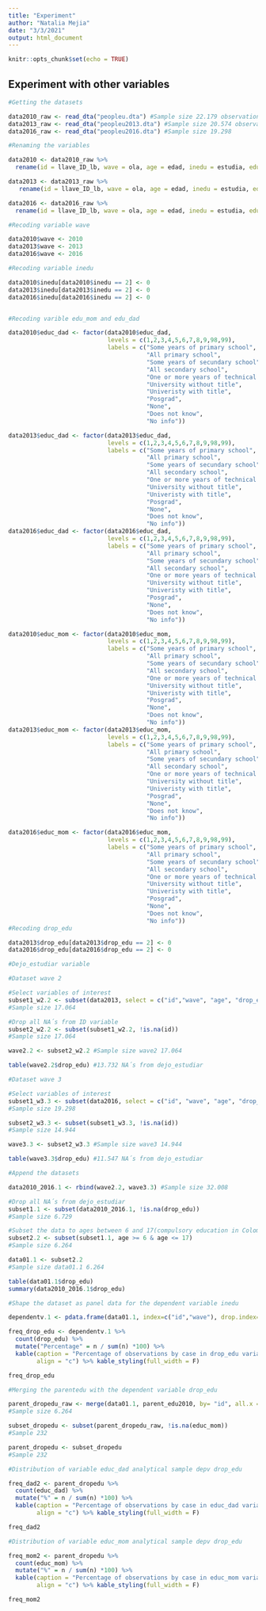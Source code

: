 ```yaml
---
title: "Experiment"
author: "Natalia Mejia"
date: "3/3/2021"
output: html_document
---
```


```r
knitr::opts_chunk$set(echo = TRUE)
```

## Experiment with other variables

```r
#Getting the datasets

data2010_raw <- read_dta("peopleu.dta") #Sample size 22.179 observations
data2013_raw <- read_dta("peopleu2013.dta") #Sample size 20.574 observations
data2016_raw <- read_dta("peopleu2016.dta") #Sample size 19.298

#Renaming the variables

data2010 <- data2010_raw %>%
  rename(id = llave_ID_lb, wave = ola, age = edad, inedu = estudia, educ_dad = educ_padre, educ_mom = educ_madre, gender = sexo)

data2013 <- data2013_raw %>% 
   rename(id = llave_ID_lb, wave = ola, age = edad, inedu = estudia, educ_dad = educ_padre, educ_mom = educ_madre, gender = sexo, drop_edu = dejo_estudiar)

data2016 <- data2016_raw %>%
  rename(id = llave_ID_lb, wave = ola, age = edad, inedu = estudia, educ_dad = educ_padre, educ_mom = educ_madre, gender = sexo, drop_edu = dejo_estudiar)

#Recoding variable wave

data2010$wave <- 2010 
data2013$wave <- 2013 
data2016$wave <- 2016 

#Recoding variable inedu

data2010$inedu[data2010$inedu == 2] <- 0
data2013$inedu[data2013$inedu == 2] <- 0
data2016$inedu[data2016$inedu == 2] <- 0


#Recoding varible edu_mom and edu_dad

data2010$educ_dad <- factor(data2010$educ_dad,
                            levels = c(1,2,3,4,5,6,7,8,9,98,99),
                            labels = c("Some years of primary school", 
                                       "All primary school",
                                       "Some years of secundary school",
                                       "All secondary school",
                                       "One or more years of technical educ",
                                       "University without title",
                                       "Univeristy with title",
                                       "Posgrad",
                                       "None",
                                       "Does not know",
                                       "No info"))

data2013$educ_dad <- factor(data2013$educ_dad,
                            levels = c(1,2,3,4,5,6,7,8,9,98,99),
                            labels = c("Some years of primary school", 
                                       "All primary school",
                                       "Some years of secundary school",
                                       "All secondary school",
                                       "One or more years of technical educ",
                                       "University without title",
                                       "Univeristy with title",
                                       "Posgrad",
                                       "None",
                                       "Does not know",
                                       "No info"))
data2016$educ_dad <- factor(data2016$educ_dad,
                            levels = c(1,2,3,4,5,6,7,8,9,98,99),
                            labels = c("Some years of primary school", 
                                       "All primary school",
                                       "Some years of secundary school",
                                       "All secondary school",
                                       "One or more years of technical educ",
                                       "University without title",
                                       "Univeristy with title",
                                       "Posgrad",
                                       "None",
                                       "Does not know",
                                       "No info"))

data2010$educ_mom <- factor(data2010$educ_mom,
                            levels = c(1,2,3,4,5,6,7,8,9,98,99),
                            labels = c("Some years of primary school", 
                                       "All primary school",
                                       "Some years of secundary school",
                                       "All secondary school",
                                       "One or more years of technical educ",
                                       "University without title",
                                       "Univeristy with title",
                                       "Posgrad",
                                       "None",
                                       "Does not know",
                                       "No info"))
data2013$educ_mom <- factor(data2013$educ_mom,
                            levels = c(1,2,3,4,5,6,7,8,9,98,99),
                            labels = c("Some years of primary school", 
                                       "All primary school",
                                       "Some years of secundary school",
                                       "All secondary school",
                                       "One or more years of technical educ",
                                       "University without title",
                                       "Univeristy with title",
                                       "Posgrad",
                                       "None",
                                       "Does not know",
                                       "No info"))

data2016$educ_mom <- factor(data2016$educ_mom,
                            levels = c(1,2,3,4,5,6,7,8,9,98,99),
                            labels = c("Some years of primary school", 
                                       "All primary school",
                                       "Some years of secundary school",
                                       "All secondary school",
                                       "One or more years of technical educ",
                                       "University without title",
                                       "Univeristy with title",
                                       "Posgrad",
                                       "None",
                                       "Does not know",
                                       "No info"))
#Recoding drop_edu

data2013$drop_edu[data2013$drop_edu == 2] <- 0
data2016$drop_edu[data2016$drop_edu == 2] <- 0

```



```r
#Dejo_estudiar variable

#Dataset wave 2

#Select variables of interest
subset1_w2.2 <- subset(data2013, select = c("id","wave", "age", "drop_edu"))
#Sample size 17.064

#Drop all NA´s from ID variable 
subset2_w2.2 <- subset(subset1_w2.2, !is.na(id))
#Sample size 17.064

wave2.2 <- subset2_w2.2 #Sample size wave2 17.064

table(wave2.2$drop_edu) #13.732 NA´s from dejo_estudiar

```

```r
#Dataset wave 3

#Select variables of interest
subset1_w3.3 <- subset(data2016, select = c("id", "wave", "age", "drop_edu"))
#Sample size 19.298

subset2_w3.3 <- subset(subset1_w3.3, !is.na(id))
#Sample size 14.944

wave3.3 <- subset2_w3.3 #Sample size wave3 14.944

table(wave3.3$drop_edu) #11.547 NA´s from dejo_estudiar
```


```r
#Append the datasets

data2010_2016.1 <- rbind(wave2.2, wave3.3) #Sample size 32.008

#Drop all NA´s from dejo_estudiar
subset1.1 <- subset(data2010_2016.1, !is.na(drop_edu))
#Sample size 6.729

#Subset the data to ages between 6 and 17(compulsory education in Colombia)
subset2.2 <- subset(subset1.1, age >= 6 & age <= 17)
#Sample size 6.264

data01.1 <- subset2.2
#Sample size data01.1 6.264

table(data01.1$drop_edu)
summary(data2010_2016.1$drop_edu)
```

```r
#Shape the dataset as panel data for the dependent variable inedu

dependentv.1 <- pdata.frame(data01.1, index=c("id","wave"), drop.index=TRUE, row.names=TRUE)
```

```r
freq_drop_edu <- dependentv.1 %>% 
  count(drop_edu) %>%
  mutate("Percentage" = n / sum(n) *100) %>%
  kable(caption = "Percentage of observations by case in drop_edu variable", 
        align = "c") %>% kable_styling(full_width = F)

freq_drop_edu
```

```r
#Merging the parentedu with the dependent variable drop_edu

parent_dropedu_raw <- merge(data01.1, parent_edu2010, by= "id", all.x = TRUE)
#Sample size 6.264

subset_dropedu <- subset(parent_dropedu_raw, !is.na(educ_mom))
#Sample 232

parent_dropedu <- subset_dropedu
#Sample 232

```

```r
#Distribution of variable educ_dad analytical sample depv drop_edu

freq_dad2 <- parent_dropedu %>% 
  count(educ_dad) %>%
  mutate("%" = n / sum(n) *100) %>%
  kable(caption = "Percentage of observations by case in educ_dad variable", 
        align = "c") %>% kable_styling(full_width = F)

freq_dad2

```

```r
#Distribution of variable educ_mom analytical sample depv drop_edu

freq_mom2 <- parent_dropedu %>% 
  count(educ_mom) %>%
  mutate("%" = n / sum(n) *100) %>%
  kable(caption = "Percentage of observations by case in educ_mom variable", 
        align = "c") %>% kable_styling(full_width = F)

freq_mom2

```

